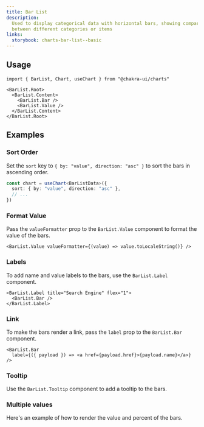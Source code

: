 ```yaml
---
title: Bar List
description:
  Used to display categorical data with horizontal bars, showing comparisons
  between different categories or items
links:
  storybook: charts-bar-list--basic
---
```


<ExampleTabs name="charts/bar-list-basic" />

## Usage

```tsx
import { BarList, Chart, useChart } from "@chakra-ui/charts"
```

```tsx
<BarList.Root>
  <BarList.Content>
    <BarList.Bar />
    <BarList.Value />
  </BarList.Content>
</BarList.Root>
```

## Examples

### Sort Order

Set the `sort` key to `{ by: "value", direction: "asc" }` to sort the bars in
ascending order.

```ts
const chart = useChart<BarListData>({
  sort: { by: "value", direction: "asc" },
  // ...
})
```

<ExampleTabs name="charts/bar-list-ascending" />

### Format Value

Pass the `valueFormatter` prop to the `BarList.Value` component to format the
value of the bars.

```tsx /valueFormatter={(value) => value.toLocaleString()}/
<BarList.Value valueFormatter={(value) => value.toLocaleString()} />
```

<ExampleTabs name="charts/bar-list-with-formatter" />

### Labels

To add name and value labels to the bars, use the `BarList.Label` component.

```tsx
<BarList.Label title="Search Engine" flex="1">
  <BarList.Bar />
</BarList.Label>
```

<ExampleTabs name="charts/bar-list-with-label" />

### Link

To make the bars render a link, pass the `label` prop to the `BarList.Bar`
component.

```tsx
<BarList.Bar
  label={({ payload }) => <a href={payload.href}>{payload.name}</a>}
/>
```

<ExampleTabs name="charts/bar-list-with-link" />

### Tooltip

Use the `BarList.Tooltip` component to add a tooltip to the bars.

<ExampleTabs name="charts/bar-list-with-tooltip" />

### Multiple values

Here's an example of how to render the value and percent of the bars.

<ExampleTabs name="charts/bar-list-with-multi-value" />
